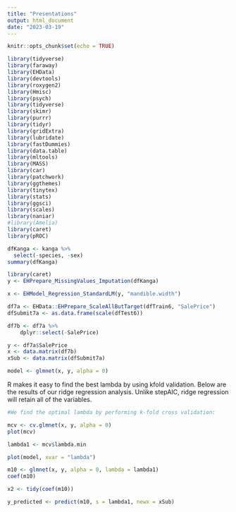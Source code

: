 ```yaml
---
title: "Presentations"
output: html_document
date: "2023-03-19"
---
```


```r
knitr::opts_chunk$set(echo = TRUE)
```
```r
library(tidyverse)
library(faraway)
library(EHData)
library(devtools)
library(roxygen2)
library(Hmisc)
library(psych)
library(tidyverse)
library(skimr)
library(purrr)
library(tidyr)
library(gridExtra)
library(lubridate)
library(fastDummies)
library(data.table)
library(mltools)
library(MASS)
library(car)
library(patchwork)
library(ggthemes)
library(tinytex)
library(stats)
library(ggsci)
library(scales)
library(naniar)
#library(Amelia)
library(caret)
library(pROC)

```
```r


dfKanga <- kanga %>%
  select(-species, -sex)
summary(dfKanga)
```

```r
library(caret)
y <- EHPrepare_MissingValues_Imputation(dfKanga)

x <- EHModel_Regression_StandardLM(y, "mandible.width")

```

```r


df7a <- EHData::EHPrepare_ScaleAllButTarget(dfTrain6, "SalePrice")
dfSubmit7a <- as.data.frame(scale(dfTest6))

df7b <- df7a %>%
    dplyr::select(-SalePrice)

y <- df7a$SalePrice
x <- data.matrix(df7b)
xSub <- data.matrix(dfSubmit7a)

model <- glmnet(x, y, alpha = 0)
```

R makes it easy to find the best lambda by using kfold validation.  Below are the results of our ridge regression analysis. Unlike stepAIC, ridge regression will retain all of the variables. 

```r


#We find the optimal lambda by performing k-fold cross validation:

mcv <- cv.glmnet(x, y, alpha = 0)
plot(mcv)

lambda1 <- mcv$lambda.min

plot(model, xvar = "lambda")

m10 <- glmnet(x, y, alpha = 0, lambda = lambda1)
coef(m10)

x2 <- tidy(coef(m10))

y_predicted <- predict(m10, s = lambda1, newx = xSub)

```


